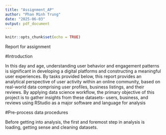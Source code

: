 ```yaml
---
title: "Assignment_AP"
author: "Phan Minh Trung"
date: "2025-06-03"
output: pdf_document
---
```


```r
knitr::opts_chunk$set(echo = TRUE)
```


Report for assignment 

#Introduction

In this day and age, understanding user behavior and engagement patterns is significant in developing a digital platforms and constructing a  meaningful user experiences. By tasks provided below, this report provides an analytical perspective of user activity within an online community, based on real-world data comprising user profiles, business listings, and their reviews. By applying data science workflow, the primary objective of this project is to gather insights from these datasets- users, business, and reviews using RStudio as a major software and language for analysis 

#Pre-process data procedures

Before getting into analysis, the first and foremost step in analysis is loading, getting sense and cleaning datasets. 











